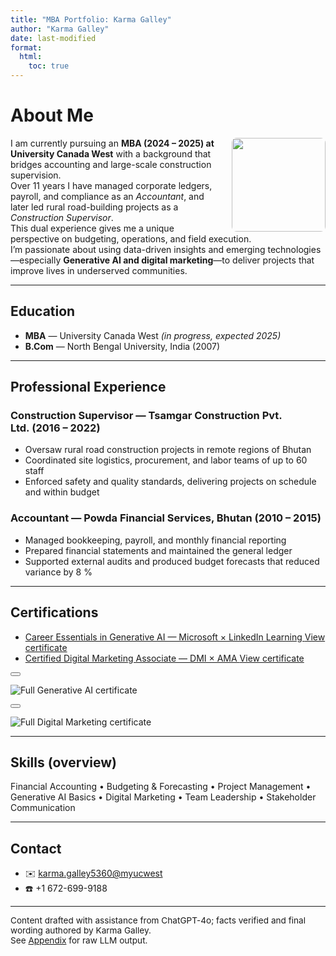 ---
title: "MBA Portfolio: Karma Galley"
author: "Karma Galley"
date: last-modified
format:
  html:
    toc: true
---

# About Me
![](images/headshot.jpg){width="150" style="float:right; margin-left:1rem; border-radius:8px;"}

I am currently pursuing an **MBA (2024 – 2025) at University Canada West** with a background that bridges accounting and large-scale construction supervision.  
Over 11 years I have managed corporate ledgers, payroll, and compliance as an *Accountant*, and later led rural road-building projects as a *Construction Supervisor*.  
This dual experience gives me a unique perspective on budgeting, operations, and field execution.  
I’m passionate about using data-driven insights and emerging technologies—especially **Generative AI and digital marketing**—to deliver projects that improve lives in underserved communities.

---

## Education
- **MBA** — University Canada West *(in progress, expected 2025)*  
- **B.Com** — North Bengal University, India (2007)

---

## Professional Experience

### Construction Supervisor — Tsamgar Construction Pvt. Ltd. (2016 – 2022)
- Oversaw rural road construction projects in remote regions of Bhutan  
- Coordinated site logistics, procurement, and labor teams of up to 60 staff  
- Enforced safety and quality standards, delivering projects on schedule and within budget

### Accountant — Powda Financial Services, Bhutan (2010 – 2015)
- Managed bookkeeping, payroll, and monthly financial reporting  
- Prepared financial statements and maintained the general ledger  
- Supported external audits and produced budget forecasts that reduced variance by 8 %

---

## Certifications


:::{=html}
<ul class="cert-list list-unstyled">

<li>
  <a href="#" class="cert-link"
     data-bs-toggle="modal" data-bs-target="#modalGenAI">
     Career Essentials in Generative AI — Microsoft × LinkedIn Learning
     <span class="view-label">View certificate</span>
  </a>
</li>

<li class="mt-2">
  <a href="#" class="cert-link"
     data-bs-toggle="modal" data-bs-target="#modalDMI">
     Certified Digital Marketing Associate — DMI × AMA
     <span class="view-label">View certificate</span>
  </a>
</li>

</ul>

<!-- Modal 1 – Generative AI -->
<div class="modal fade" id="modalGenAI" tabindex="-1" aria-hidden="true">
<div class="modal-dialog modal-dialog-centered modal-lg">
<div class="modal-content">
<div class="modal-body p-0">
<button type="button" class="btn-close position-absolute end-0 m-2"
        data-bs-dismiss="modal" aria-label="Close"></button>
<img src="images/cert-generative-ai.png" class="img-fluid"
     alt="Full Generative AI certificate">
</div>
</div>
</div>
</div>

<!-- Modal 2 – Digital Marketing -->
<div class="modal fade" id="modalDMI" tabindex="-1" aria-hidden="true">
<div class="modal-dialog modal-dialog-centered modal-lg">
<div class="modal-content">
<div class="modal-body p-0">
<button type="button" class="btn-close position-absolute end-0 m-2"
        data-bs-dismiss="modal" aria-label="Close"></button>
<img src="images/cert-dmi.png" class="img-fluid"
     alt="Full Digital Marketing certificate">
</div>
</div>
</div>
</div>
:::

---

## Skills (overview)
Financial Accounting • Budgeting & Forecasting • Project Management • Generative AI Basics • Digital Marketing • Team Leadership • Stakeholder Communication

---

## Contact
- ✉️ [karma.galley5360@myucwest](mailto:karma.galley5360@myucwest)  
- ☎️ +1 672-699-9188  

---

<span style="font-size:0.85rem">
Content drafted with assistance from ChatGPT-4o; facts verified and final wording authored by Karma Galley.  
See <a href="appendix.pdf" target="_blank">Appendix</a> for raw LLM output.
</span>
